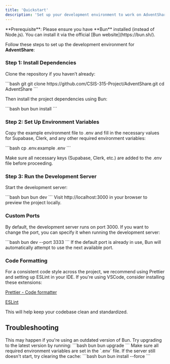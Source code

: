 ```yaml
---
title: 'Quickstart'
description: 'Set up your development environment to work on AdventShare'
---
```


<Info>
  **Prerequisite**: Please ensure you have **Bun** installed (instead of Node.js). You can install it via the official [Bun website](https://bun.sh/).
</Info>

Follow these steps to set up the development environment for **AdventShare**:

### Step 1: Install Dependencies

Clone the repository if you haven’t already:

<CodeGroup>
```bash git
git clone https://github.com/CSIS-315-Project/AdventShare.git
cd AdventShare
```
</CodeGroup>

Then install the project dependencies using Bun:

<CodeGroup>
```bash bun
bun install
```
</CodeGroup>

### Step 2: Set Up Environment Variables
Copy the example environment file to .env and fill in the necessary values for Supabase, Clerk, and any other required environment variables:

<CodeGroup>
```bash 
 cp .env.example .env
```
</CodeGroup>

Make sure all necessary keys (Supabase, Clerk, etc.) are added to the .env file before proceeding.

### Step 3: Run the Development Server
Start the development server:

<CodeGroup>
```bash bun
bun dev
```
</CodeGroup>
Visit http://localhost:3000 in your browser to preview the project locally.

### Custom Ports
By default, the development server runs on port 3000. If you want to change the port, you can specify it when running the development server:

<CodeGroup> 
```bash 
bun dev --port 3333 
``` 
</CodeGroup>
If the default port is already in use, Bun will automatically attempt to use the next available port.


### Code Formatting
For a consistent code style across the project, we recommend using Prettier and setting up ESLint in your IDE. If you're using VSCode, consider installing these extensions:

[Prettier - Code formatter](https://marketplace.visualstudio.com/items?itemName=esbenp.prettier-vscode)

[ESLint](https://marketplace.visualstudio.com/items?itemName=dbaeumer.vscode-eslint)

This will help keep your codebase clean and standardized.

## Troubleshooting

<AccordionGroup>
  <Accordion title="Error: Could not install dependencies using Bun">
    This may happen if you're using an outdated version of Bun. Try upgrading to the latest version by running:
    <CodeGroup>
      ```bash bun
      bun upgrade
      ```
    </CodeGroup>
  </Accordion>

  <Accordion title="Issue: Development server not starting">
    Make sure all required environment variables are set in the `.env` file. If the server still doesn't start, try clearing the cache:
    <CodeGroup>
      ```bash bun
      bun install --force
      ```
    </CodeGroup>
  </Accordion>
</AccordionGroup>
